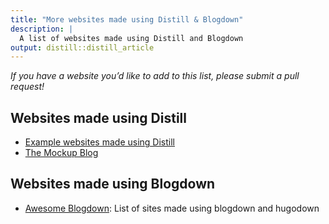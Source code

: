 ```yaml
---
title: "More websites made using Distill & Blogdown"
description: |
  A list of websites made using Distill and Blogdown
output: distill::distill_article
---
```


*If you have a website you'd like to add to this list, please submit a pull request!*

## Websites made using Distill 

- [Example websites made using Distill](https://pkgs.rstudio.com/distill/articles/examples.html)
- [The Mockup Blog](https://themockup.blog/)

## Websites made using Blogdown

- [Awesome Blogdown](https://awesome-blogdown.com/): List of sites made using blogdown and hugodown



